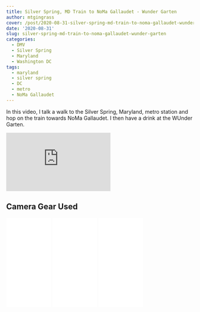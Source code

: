 ```yaml
---
title: Silver Spring, MD Train to NoMa Gallaudet - Wunder Garten
author: mtgingrass
cover: /post/2020-08-31-silver-spring-md-train-to-noma-gallaudet-wunder-garten.en_files/08302020 Thunmb.png
date: '2020-08-31'
slug: silver-spring-md-train-to-noma-gallaudet-wunder-garten
categories:
  - DMV
  - Silver Spring
  - Maryland
  - Washington DC
tags:
  - maryland
  - silver spring
  - DC
  - metro
  - NoMa Gallaudet
---
```



In this video, I talk a walk to the Silver Spring, Maryland, metro station and hop on the train towards NoMa Gallaudet. I then have a drink at the WUnder Garten. 

<iframe width="280" height="157" src="https://www.youtube.com/embed/eQib-8yBVNU" frameborder="0" allow="accelerometer; autoplay; encrypted-media; gyroscope; picture-in-picture" allowfullscreen></iframe>

## Camera Gear Used

<iframe style="width:120px;height:240px;" marginwidth="0" marginheight="0" scrolling="no" frameborder="0" src="//ws-na.amazon-adsystem.com/widgets/q?ServiceVersion=20070822&OneJS=1&Operation=GetAdHtml&MarketPlace=US&source=ac&ref=qf_sp_asin_til&ad_type=product_link&tracking_id=hatro-20&marketplace=amazon&region=US&placement=B07GDGZCCH&asins=B07GDGZCCH&linkId=21ac19b3aebd88af568926848ed0e44e&show_border=true&link_opens_in_new_window=true&price_color=333333&title_color=0066c0&bg_color=ffffff">
    </iframe>
    
<iframe style="width:120px;height:240px;" marginwidth="0" marginheight="0" scrolling="no" frameborder="0" src="//ws-na.amazon-adsystem.com/widgets/q?ServiceVersion=20070822&OneJS=1&Operation=GetAdHtml&MarketPlace=US&source=ac&ref=qf_sp_asin_til&ad_type=product_link&tracking_id=hatro-20&marketplace=amazon&region=US&placement=B07GD1HX7H&asins=B07GD1HX7H&linkId=d540f63169cf5579fe6cf0fe3ad80081&show_border=true&link_opens_in_new_window=true&price_color=333333&title_color=0066c0&bg_color=ffffff">
    </iframe>
    
<iframe style="width:120px;height:240px;" marginwidth="0" marginheight="0" scrolling="no" frameborder="0" src="//ws-na.amazon-adsystem.com/widgets/q?ServiceVersion=20070822&OneJS=1&Operation=GetAdHtml&MarketPlace=US&source=ac&ref=qf_sp_asin_til&ad_type=product_link&tracking_id=hatro-20&marketplace=amazon&region=US&placement=B07FCR3316&asins=B07FCR3316&linkId=966152948273f58ed1640fff2edc1aa0&show_border=true&link_opens_in_new_window=true&price_color=333333&title_color=0066c0&bg_color=ffffff">
    </iframe>

